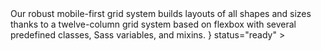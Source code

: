 

<Unstyled>
	<TabsPage
		title="Grid"
		subtitle={
			<>
				Our robust mobile-first grid system builds layouts of all shapes and
				sizes thanks to a twelve-column grid system based on flexbox with
				several predefined classes, Sass variables, and mixins.
			</>
		}
		status="ready"
	>
		<div id="overview" label="Overview">
			<Overview />
		</div>
		<div id="row" label="Rows">
			<Row />
		</div>
		<div id="column" label="Columns">
			<Column />
		</div>
	</TabsPage>
</Unstyled>
